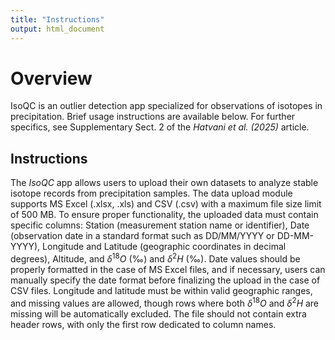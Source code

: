 ---
title: "Instructions"
output: html_document
---

# Overview

IsoQC is an outlier detection app specialized for observations of isotopes in precipitation.
Brief usage instructions are available below. For further specifics, see Supplementary Sect. 2 of the *Hatvani et al. (2025)* article.

## Instructions

The *IsoQC* app allows users to upload their own datasets to analyze stable isotope records from precipitation samples. The data upload module supports MS Excel (.xlsx, .xls) and CSV (.csv) with a maximum file size limit of 500 MB. To ensure proper functionality, the uploaded data must contain specific columns: Station (measurement station name or identifier), Date (observation date in a standard format such as DD/MM/YYYY or DD-MM-YYYY), Longitude and Latitude (geographic coordinates in decimal degrees), Altitude, and $\delta^{18}O$ (‰) and $\delta^{2}H$ (‰). Date values should be properly formatted in the case of MS Excel files, and if necessary, users can manually specify the date format before finalizing the upload in the case of CSV files. Longitude and latitude must be within valid geographic ranges, and missing values are allowed, though rows where both $\delta^{18}O$ and $\delta^{2}H$ are missing will be automatically excluded.  The file should not contain extra header rows, with only the first row dedicated to column names.